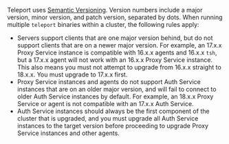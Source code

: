 Teleport uses [Semantic Versioning](https://semver.org/). Version numbers
include a major version, minor version, and patch version, separated by dots.
When running multiple `teleport` binaries within a cluster, the following rules
apply:

- Servers support clients that are one major version behind, but do not support
  clients that are on a newer major version. For example, an 17.x.x Proxy
  Service instance is compatible with 16.x.x agents and 16.x.x `tsh`, but a
  17.x.x agent will not work with an 16.x.x Proxy Service instance. This also
  means you must not attempt to upgrade from 16.x.x straight to 18.x.x. You must
  upgrade to 17.x.x first.
- Proxy Service instances and agents do not support Auth Service instances that
  are on an older major version, and will fail to connect to older Auth Service
  instances by default. For example, an 18.x.x Proxy Service or agent is not
  compatible with an 17.x.x Auth Service.
- Auth Service instances should always be the first component of the cluster that
  is upgraded, and you must upgrade all Auth Service instances to the target version
  before proceeding to upgrade Proxy Service instances and other agents.
